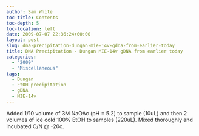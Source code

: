 ```yaml
---
author: Sam White
toc-title: Contents
toc-depth: 5
toc-location: left
date: 2009-07-07 22:36:24+00:00
layout: post
slug: dna-precipitation-dungan-mie-14v-gdna-from-earlier-today
title: DNA Precipitation - Dungan MIE-14v gDNA from earlier today
categories:
  - "2009"
  - "Miscellaneous"
tags:
  - Dungan
  - EtOH precipitation
  - gDNA
  - MIE-14v
---
```


Added 1/10 volume of 3M NaOAc (pH = 5.2) to sample (10uL) and then 2 volumes of ice cold 100% EtOH to samples (220uL). Mixed thoroughly and incubated O/N @ -20c.
